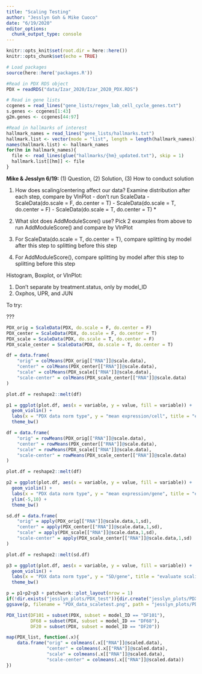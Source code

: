 ```yaml
---
title: "Scaling Testing"
author: "Jesslyn Goh & Mike Cuoco"
date: "6/19/2020"
editor_options: 
  chunk_output_type: console
---
```


```r
knitr::opts_knit$set(root.dir = here::here())
knitr::opts_chunk$set(echo = TRUE)
```

```r
# Load packages
source(here::here('packages.R'))

#Read in PDX RDS object
PDX = readRDS("data/Izar_2020/Izar_2020_PDX.RDS")

# Read in gene lists
ccgenes = read_lines("gene_lists/regev_lab_cell_cycle_genes.txt")
s.genes <- ccgenes[1:43]
g2m.genes <- ccgenes[44:97]

#Read in hallmarks of interest
hallmark_names = read_lines("gene_lists/hallmarks.txt")
hallmark.list <- vector(mode = "list", length = length(hallmark_names))
names(hallmark.list) <- hallmark_names
for(hm in hallmark_names){
  file <- read_lines(glue("hallmarks/{hm}_updated.txt"), skip = 1)
  hallmark.list[[hm]] <- file
}
```


**Mike & Jesslyn 6/19:**
(1) Question, (2) Solution, (3) How to conduct solution

  1. How does scaling/centering affect our data? Examine distribution after each step, compare by VlnPlot
    - don't run ScaleData
    - ScaleData(do.scale = F, do.center = T)
    - ScaleData(do.scale = T, do.center = F)
    - ScaleData(do.scale = T, do.center = T) *

  2. What slot does AddModuleScore() use? Pick 2 examples from above to run AddModuleScore() and compare by VlnPlot
  3. For ScaleData(do.scale = T, do.center = T), compare splitting by model after this step to splitting before this step
  4. For AddModuleScore(), compare splitting by model after this step to splitting before this step
  

Histogram, Boxplot, or VlnPlot:
  
  1. Don't separate by treatment.status, only by model_ID
  2. Oxphos, UPR, and JUN

To try:

???


```r

PDX_orig = ScaleData(PDX, do.scale = F, do.center = F)
PDX_center = ScaleData(PDX, do.scale = F, do.center = T)
PDX_scale = ScaleData(PDX, do.scale = T, do.center = F)
PDX_scale_center = ScaleData(PDX, do.scale = T, do.center = T)

df = data.frame(
    "orig" = colMeans(PDX_orig[["RNA"]]@scale.data),
    "center" = colMeans(PDX_center[["RNA"]]@scale.data),
    "scale" = colMeans(PDX_scale[["RNA"]]@scale.data),
    "scale-center" = colMeans(PDX_scale_center[["RNA"]]@scale.data)
) 

plot.df = reshape2::melt(df)

p1 = ggplot(plot.df, aes(x = variable, y = value, fill = variable)) + 
  geom_violin() + 
  labs(x = "PDX data norm type", y = "mean expression/cell", title = "expression/cell") +
  theme_bw()

df = data.frame(
    "orig" = rowMeans(PDX_orig[["RNA"]]@scale.data),
    "center" = rowMeans(PDX_center[["RNA"]]@scale.data),
    "scale" = rowMeans(PDX_scale[["RNA"]]@scale.data),
    "scale-center" = rowMeans(PDX_scale_center[["RNA"]]@scale.data)
) 

plot.df = reshape2::melt(df)

p2 = ggplot(plot.df, aes(x = variable, y = value, fill = variable)) + 
  geom_violin() + 
  labs(x = "PDX data norm type", y = "mean expression/gene", title = "evaluate centering") +
  ylim(-5,10) +
  theme_bw()

sd.df = data.frame(
    "orig" = apply(PDX_orig[["RNA"]]@scale.data,1,sd),
    "center" = apply(PDX_center[["RNA"]]@scale.data,1,sd),
    "scale" = apply(PDX_scale[["RNA"]]@scale.data,1,sd),
    "scale-center" = apply(PDX_scale_center[["RNA"]]@scale.data,1,sd)
)

plot.df = reshape2::melt(sd.df)

p3 = ggplot(plot.df, aes(x = variable, y = value, fill = variable)) + 
  geom_violin() + 
  labs(x = "PDX data norm type", y = "SD/gene", title = "evaluate scaling") +
  theme_bw()

p = p1+p2+p3 + patchwork::plot_layout(nrow = 1)
if(!dir.exists("jesslyn_plots/PDX_test")){dir.create("jesslyn_plots/PDX_test")}
ggsave(p, filename = "PDX_data_scaletest.png", path = "jesslyn_plots/PDX_test", width = 15, height = 5)
```


```r
PDX_list(DF101 = subset(PDX, subset = model_ID == "DF101"),
         DF68 = subset(PDX, subset = model_ID == "DF68"),
         DF20 = subset(PDX, subset = model_ID == "DF20"))

map(PDX_list, function(.x){
    data.frame("orig" = colmeans(.x[["RNA"]]@scaled.data),
               "center" = colmeans(.x[["RNA"]]@scaled.data),
               "scale" = colmeans(.x[["RNA"]]@scaled.data),
               "scale-center" = colmeans(.x[["RNA"]]@scaled.data))
})
```